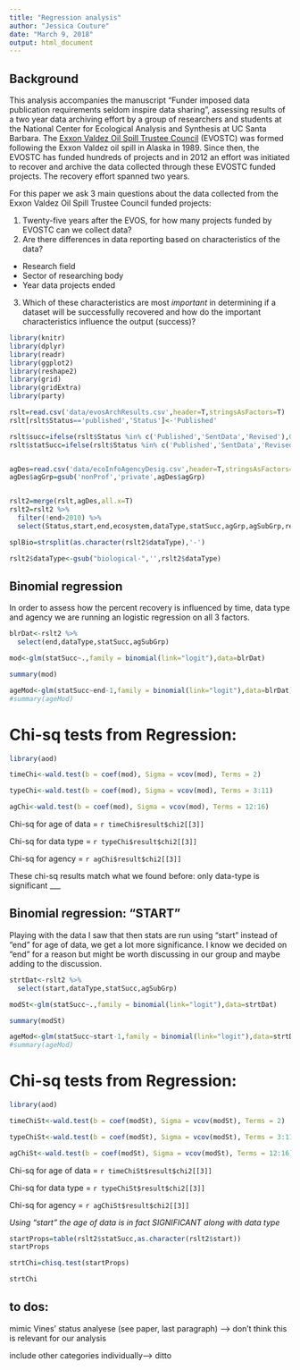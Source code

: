 ```yaml
---
title: "Regression analysis"
author: "Jessica Couture"
date: "March 9, 2018"
output: html_document
---
```

## Background

This analysis accompanies the manuscript "Funder imposed data publication requirements seldom inspire data sharing", assessing results of a two year data archiving effort by a group of researchers and students at the National Center for Ecological Analysis and Synthesis at UC Santa Barbara. The [Exxon Valdez Oil Spill Trustee Council](http://www.evostc.state.ak.us) (EVOSTC) was formed following the Exxon Valdez oil spill in Alaska in 1989. Since then, the EVOSTC has funded hundreds of projects and in 2012 an effort was initiated to recover and archive the data collected through these EVOSTC funded projects. The recovery effort spanned two years.

For this paper we ask 3 main questions about the data collected from the Exxon Valdez Oil Spill Trustee Council funded projects:

1. Twenty-five years after the EVOS, for how many projects funded by EVOSTC can we collect data?
2. Are there differences in data reporting based on characteristics of the data?

  * Research field
  * Sector of researching body
  * Year data projects ended

3. Which of these characteristics are most *important* in determining if a dataset will be successfully recovered and how do the important characteristics influence the output (success)?

```r

library(knitr)
library(dplyr)
library(readr)
library(ggplot2)
library(reshape2)
library(grid)
library(gridExtra)
library(party)

rslt=read.csv('data/evosArchResults.csv',header=T,stringsAsFactors=T)
rslt[rslt$Status=='published','Status']<-'Published'

rslt$succ=ifelse(rslt$Status %in% c('Published','SentData','Revised'),0,1) # 0=success??? ### RM?
rslt$statSucc=ifelse(rslt$Status %in% c('Published','SentData','Revised'),1,0) # 1 = success, 2 = not successful


agDes=read.csv('data/ecoInfoAgencyDesig.csv',header=T,stringsAsFactors=T,col.names=c('agency','agGrp','agSubGrp'))
agDes$agGrp=gsub('nonProf','private',agDes$agGrp)


rslt2=merge(rslt,agDes,all.x=T)
rslt2=rslt2 %>%
  filter(!end>2010) %>%
  select(Status,start,end,ecosystem,dataType,statSucc,agGrp,agSubGrp,reason)

splBio=strsplit(as.character(rslt2$dataType),'-')

rslt2$dataType<-gsub("biological-",'',rslt2$dataType)

```

## Binomial regression

In order to assess how the percent recovery is influenced by time, data type and agency we are running an logistic regression on all 3 factors. 

```r
blrDat<-rslt2 %>%
  select(end,dataType,statSucc,agSubGrp)

mod<-glm(statSucc~.,family = binomial(link="logit"),data=blrDat)

summary(mod)

ageMod<-glm(statSucc~end-1,family = binomial(link="logit"),data=blrDat)
#summary(ageMod)
```

# Chi-sq tests from Regression:

```r
library(aod)

timeChi<-wald.test(b = coef(mod), Sigma = vcov(mod), Terms = 2)

typeChi<-wald.test(b = coef(mod), Sigma = vcov(mod), Terms = 3:11)

agChi<-wald.test(b = coef(mod), Sigma = vcov(mod), Terms = 12:16)

```

Chi-sq for age of data = `r timeChi$result$chi2[[3]]`

Chi-sq for data type = `r typeChi$result$chi2[[3]]`

Chi-sq for agency = `r agChi$result$chi2[[3]]`

These chi-sq results match what we found before: only data-type is significant
___

## Binomial regression: "START"

Playing with the data I saw that then stats are run using "start" instead of "end" for age of data, we get a lot more significance. I know we decided on "end" for a reason but might be worth discussing in our group and maybe adding to the discussion. 

```r
strtDat<-rslt2 %>%
  select(start,dataType,statSucc,agSubGrp)

modSt<-glm(statSucc~.,family = binomial(link="logit"),data=strtDat)

summary(modSt)

ageMod<-glm(statSucc~start-1,family = binomial(link="logit"),data=strtDat)
#summary(ageMod)
```

# Chi-sq tests from Regression:

```r
library(aod)

timeChiSt<-wald.test(b = coef(modSt), Sigma = vcov(modSt), Terms = 2)

typeChiSt<-wald.test(b = coef(modSt), Sigma = vcov(modSt), Terms = 3:11)

agChiSt<-wald.test(b = coef(modSt), Sigma = vcov(modSt), Terms = 12:16)

```

Chi-sq for age of data = `r timeChiSt$result$chi2[[3]]`

Chi-sq for data type = `r typeChiSt$result$chi2[[3]]`

Chi-sq for agency = `r agChiSt$result$chi2[[3]]`

_Using "start" the age of data is in fact SIGNIFICANT along with data type_

```r

startProps=table(rslt2$statSucc,as.character(rslt2$start))
startProps

strtChi=chisq.test(startProps)

strtChi

```

## to dos:

mimic Vines' status analyese (see paper, last paragraph) --> don't think this is relevant for our analysis

include other categories individually--> ditto

